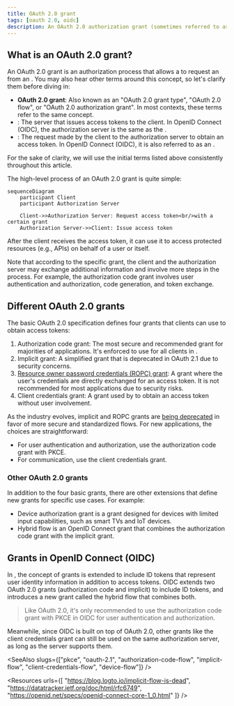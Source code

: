 ```yaml
---
title: OAuth 2.0 grant
tags: [oauth 2.0, oidc]
description: An OAuth 2.0 authorization grant (sometimes referred to as an "OAuth 2.0 grant type" or "OAuth 2.0 flow"), is a method used by clients to obtain an access token from an authorization server. It is an essential part for OAuth clients to authenticate and authorize identities.
---
```


## What is an OAuth 2.0 grant?

An OAuth 2.0 grant is an authorization process that allows a <Ref slug="client" /> to request an <Ref slug="access-token" /> from an <Ref slug="authorization-server" />. You may also hear other terms around this concept, so let's clarify them before diving in:

- **OAuth 2.0 grant**: Also known as an "OAuth 2.0 grant type", "OAuth 2.0 flow", or "OAuth 2.0 authorization grant". In most contexts, these terms refer to the same concept.
- <Ref slug="authorization-server" />: The server that issues access tokens to the client. In OpenID Connect (OIDC), the authorization server is the same as the <Ref slug="openid-connect" headingId="openid-provider-op" />.
- <Ref slug="authorization-request" />: The request made by the client to the authorization server to obtain an access token. In OpenID Connect (OIDC), it is also referred to as an <Ref slug="authentication-request" />.

For the sake of clarity, we will use the initial terms listed above consistently throughout this article.

The high-level process of an OAuth 2.0 grant is quite simple:

```mermaid
sequenceDiagram
    participant Client
    participant Authorization Server

    Client->>Authorization Server: Request access token<br/>with a certain grant
    Authorization Server->>Client: Issue access token
```

After the client receives the access token, it can use it to access protected resources (e.g., APIs) on behalf of a user or itself.

Note that according to the specific grant, the client and the authorization server may exchange additional information and involve more steps in the process. For example, the <Ref slug="authorization-code-flow">authorization code grant</Ref> involves user authentication and authorization, code generation, and token exchange.

## Different OAuth 2.0 grants

The basic OAuth 2.0 specification defines four grants that clients can use to obtain access tokens:

1. <Ref slug="authorization-code-flow">Authorization code grant</Ref>: The most secure and recommended grant for majorities of applications. It's enforced to use <Ref slug="pkce" /> for all clients in <Ref slug="oauth-2.1" />.
2. <Ref slug="implicit-flow">Implicit grant</Ref>: A simplified grant that is deprecated in OAuth 2.1 due to security concerns.
3. [Resource owner password credentials (ROPC) grant](https://datatracker.ietf.org/doc/html/rfc6749#section-4.3): A grant where the user's credentials are directly exchanged for an access token. It is not recommended for most applications due to security risks.
4. <Ref slug="client-credentials-flow">Client credentials grant</Ref>: A grant used by <Ref slug="client" headingId="private-clients" /> to obtain an access token without user involvement.

As the industry evolves, implicit and ROPC grants are [being deprecated](https://blog.logto.io/oauth-2-1) in favor of more secure and standardized flows. For new applications, the choices are straightforward:

- For user authentication and authorization, use the authorization code grant with PKCE.
- For <Ref slug="machine-to-machine" /> communication, use the client credentials grant.

### Other OAuth 2.0 grants

In addition to the four basic grants, there are other extensions that define new grants for specific use cases. For example:

- <Ref slug="device-flow">Device authorization grant</Ref> is a grant designed for devices with limited input capabilities, such as smart TVs and IoT devices.
- <Ref slug="hybrid-flow">Hybrid flow</Ref> is an OpenID Connect grant that combines the authorization code grant with the implicit grant.

## Grants in OpenID Connect (OIDC)

In <Ref slug="openid-connect" />, the concept of grants is extended to include <Ref slug="id-token">ID tokens</Ref> that represent user identity information in addition to access tokens. OIDC extends two OAuth 2.0 grants (authorization code and implicit) to include ID tokens, and introduces a new grant called the <Ref slug="hybrid-flow">hybrid flow</Ref> that combines both.

> Like OAuth 2.0, it's only recommended to use the authorization code grant with PKCE in OIDC for user authentication and authorization.

Meanwhile, since OIDC is built on top of OAuth 2.0, other grants like the client credentials grant can still be used on the same authorization server, as long as the server supports them.

<SeeAlso slugs={["pkce", "oauth-2.1", "authorization-code-flow", "implicit-flow", "client-credentials-flow", "device-flow"]} />

<Resources
  urls={[
    "https://blog.logto.io/implicit-flow-is-dead",
    "https://datatracker.ietf.org/doc/html/rfc6749",
    "https://openid.net/specs/openid-connect-core-1_0.html"
  ]}
/>
